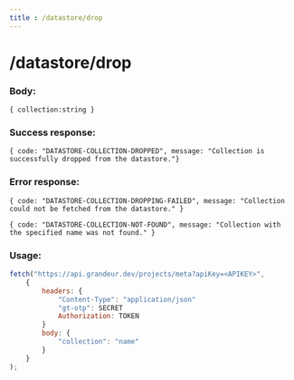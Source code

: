 ```yaml
---
title : /datastore/drop
---
```


# /datastore/drop

### Body:

`{ collection:string }`

### Success response:

`{ code: "DATASTORE-COLLECTION-DROPPED", message: "Collection is successfully dropped from the datastore."}`

### Error response:

`{ code: "DATASTORE-COLLECTION-DROPPING-FAILED", message: "Collection could not be fetched from the datastore." }`

`{ code: "DATASTORE-COLLECTION-NOT-FOUND", message: "Collection with the specified name was not found." }`


### Usage:

```jsx
fetch("https://api.grandeur.dev/projects/meta?apiKey=<APIKEY>",
	{
		headers: {
			"Content-Type": "application/json"
			"gt-otp": SECRET
			Authorization: TOKEN
		}
		body: {
            "collection": "name"
        }
	}
);
```